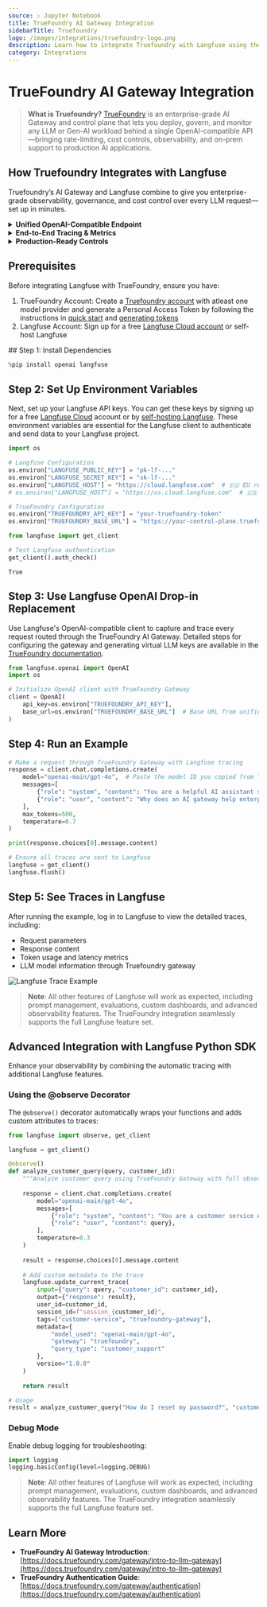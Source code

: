 ```yaml
---
source: ⚠️ Jupyter Notebook
title: TrueFoundry AI Gateway Integration
sidebarTitle: Truefoundry
logo: /images/integrations/truefoundry-logo.png
description: Learn how to integrate Truefoundry with Langfuse using the OpenAI drop-in replacement.
category: Integrations
---
```


# TrueFoundry AI Gateway Integration

> **What is Truefoundry?** [TrueFoundry](https://www.truefoundry.com/ai-gateway) is an enterprise-grade AI Gateway and control plane that lets you deploy, govern, and monitor any LLM or Gen-AI workload behind a single OpenAI-compatible API—bringing rate-limiting, cost controls, observability, and on-prem support to production AI applications.

## How Truefoundry Integrates with Langfuse

Truefoundry’s AI Gateway and Langfuse combine to give you enterprise-grade observability, governance, and cost control over every LLM request—set up in minutes.

<details>
<summary><strong>Unified OpenAI-Compatible Endpoint</strong></summary>

Point the Langfuse OpenAI client at Truefoundry’s gateway URL. Truefoundry routes to any supported model (OpenAI, Anthropic, self-hosted, etc.), while Langfuse transparently captures each call—no code changes required.
</details>

<details>
<summary><strong>End-to-End Tracing & Metrics</strong></summary>

Langfuse delivers:
- **Full request/response logs** (including system messages)  
- **Token usage** (prompt, completion, total)  
- **Latency breakdowns** per call  
- **Cost analytics** by model and environment  
Drill into any trace in seconds to optimize performance or debug regressions.
</details>

<details>
<summary><strong>Production-Ready Controls</strong></summary>

Truefoundry augments your LLM stack with:
- **Rate limiting & quotas** per team or user  
- **Budget alerts & spend caps** to prevent overruns  
- **Scoped API keys** with RBAC for dev, staging, prod  
- **On-prem/VPC deployment** for full data sovereignty  
</details>

## Prerequisites

Before integrating Langfuse with TrueFoundry, ensure you have:
1. TrueFoundry Account: Create a [Truefoundry account](https://www.truefoundry.com/register) with atleast one model provider and generate a Personal Access Token by following the instructions in [quick start](https://docs.truefoundry.com/gateway/quick-start) and [generating tokens](https://docs.truefoundry.com/gateway/authentication)
2. Langfuse Account: Sign up for a free [Langfuse Cloud account](https://cloud.langfuse.com/) or self-host Langfuse

<Steps>
## Step 1: Install Dependencies


```python
%pip install openai langfuse
```

## Step 2: Set Up Environment Variables

Next, set up your Langfuse API keys. You can get these keys by signing up for a free [Langfuse Cloud](https://cloud.langfuse.com/) account or by [self-hosting Langfuse](https://langfuse.com/self-hosting). These environment variables are essential for the Langfuse client to authenticate and send data to your Langfuse project.


```python
import os

# Langfuse Configuration
os.environ["LANGFUSE_PUBLIC_KEY"] = "pk-lf-..."
os.environ["LANGFUSE_SECRET_KEY"] = "sk-lf-..."
os.environ["LANGFUSE_HOST"] = "https://cloud.langfuse.com"  # 🇪🇺 EU region
# os.environ["LANGFUSE_HOST"] = "https://us.cloud.langfuse.com"  # 🇺🇸 US region

# TrueFoundry Configuration
os.environ["TRUEFOUNDRY_API_KEY"] = "your-truefoundry-token"
os.environ["TRUEFOUNDRY_BASE_URL"] = "https://your-control-plane.truefoundry.cloud/api/llm"
```


```python
from langfuse import get_client

# Test Langfuse authentication
get_client().auth_check()
```




    True



## Step 3: Use Langfuse OpenAI Drop-in Replacement

Use Langfuse's OpenAI-compatible client to capture and trace every request routed through the TrueFoundry AI Gateway. Detailed steps for configuring the gateway and generating virtual LLM keys are available in the [TrueFoundry documentation](https://docs.truefoundry.com/gateway/langfuse).


```python
from langfuse.openai import OpenAI
import os

# Initialize OpenAI client with TrueFoundry Gateway
client = OpenAI(
    api_key=os.environ["TRUEFOUNDRY_API_KEY"],
    base_url=os.environ["TRUEFOUNDRY_BASE_URL"]  # Base URL from unified code snippet
)
```

## Step 4: Run an Example


```python
# Make a request through TrueFoundry Gateway with Langfuse tracing
response = client.chat.completions.create(
    model="openai-main/gpt-4o",  # Paste the model ID you copied from TrueFoundry Gateway
    messages=[
        {"role": "system", "content": "You are a helpful AI assistant specialized in explaining AI concepts."},
        {"role": "user", "content": "Why does an AI gateway help enterprises?"},
    ],
    max_tokens=500,
    temperature=0.7
)

print(response.choices[0].message.content)

# Ensure all traces are sent to Langfuse
langfuse = get_client()
langfuse.flush()
```

## Step 5: See Traces in Langfuse

After running the example, log in to Langfuse to view the detailed traces, including:

- Request parameters
- Response content
- Token usage and latency metrics
- LLM model information through Truefoundry gateway

![Langfuse Trace Example](https://langfuse.com/images/cookbook/integration_troufoundry/truefoundry-trace.png)

> **Note**: All other features of Langfuse will work as expected, including prompt management, evaluations, custom dashboards, and advanced observability features. The TrueFoundry integration seamlessly supports the full Langfuse feature set.
</Steps>

## Advanced Integration with Langfuse Python SDK

Enhance your observability by combining the automatic tracing with additional Langfuse features.

### Using the @observe Decorator

The `@observe()` decorator automatically wraps your functions and adds custom attributes to traces:


```python
from langfuse import observe, get_client

langfuse = get_client()

@observe()
def analyze_customer_query(query, customer_id):
    """Analyze customer query using TrueFoundry Gateway with full observability"""
    
    response = client.chat.completions.create(
        model="openai-main/gpt-4o",
        messages=[
            {"role": "system", "content": "You are a customer service AI assistant."},
            {"role": "user", "content": query},
        ],
        temperature=0.3
    )
    
    result = response.choices[0].message.content
    
    # Add custom metadata to the trace
    langfuse.update_current_trace(
        input={"query": query, "customer_id": customer_id},
        output={"response": result},
        user_id=customer_id,
        session_id=f"session_{customer_id}",
        tags=["customer-service", "truefoundry-gateway"],
        metadata={
            "model_used": "openai-main/gpt-4o",
            "gateway": "truefoundry",
            "query_type": "customer_support"
        },
        version="1.0.0"
    )
    
    return result

# Usage
result = analyze_customer_query("How do I reset my password?", "customer_123")
```

### Debug Mode

Enable debug logging for troubleshooting:

```python
import logging
logging.basicConfig(level=logging.DEBUG)
```

> **Note**: All other features of Langfuse will work as expected, including prompt management, evaluations, custom dashboards, and advanced observability features. The TrueFoundry integration seamlessly supports the full Langfuse feature set.

## Learn More

- **TrueFoundry AI Gateway Introduction**: [https://docs.truefoundry.com/gateway/intro-to-llm-gateway](https://docs.truefoundry.com/gateway/intro-to-llm-gateway)
- **TrueFoundry Authentication Guide**: [https://docs.truefoundry.com/gateway/authentication](https://docs.truefoundry.com/gateway/authentication)




<LearnMore />
